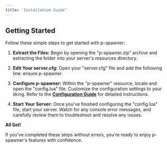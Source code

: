 ```yaml
---
title: 'Installation Guide'
---
```


## Getting Started

Follow these simple steps to get started with p-spawner:

1. **Extract the Files:** Begin by opening the "p-spawner.zip" archive and extracting the folder into your server's resources directory.

2. **Edit Your server.cfg:** Open your "server.cfg" file and add the following line: ensure p-spawner.

3. **Configure p-spawner:** Within the "p-spawner" resource, locate and open the "config.lua" file. Customize the configuration settings to your liking. Refer to the **[Configuration Guide](./configuration.md)** for detailed instructions.

4. **Start Your Server:** Once you've finished configuring the "config.lua" file, start your server. Watch for any console error messages, and carefully review them to troubleshoot and resolve any issues.

**All Set!**

If you've completed these steps without errors, you're ready to enjoy p-spawner's features with confidence.